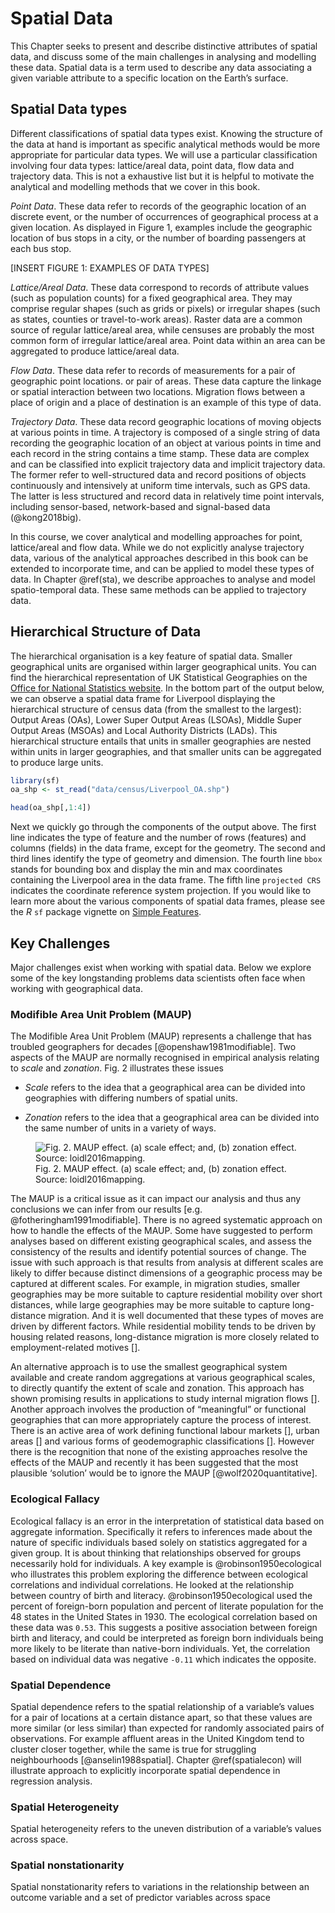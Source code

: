 # Spatial Data {#spatial_data}

This Chapter seeks to present and describe distinctive attributes of spatial data, and discuss some of the main challenges in analysing and modelling these data. Spatial data is a term used to describe any data associating a given variable attribute to a specific location on the Earth's surface. 

## Spatial Data types

Different classifications of spatial data types exist. Knowing the structure of the data at hand is important as specific analytical methods would be more appropriate for particular data types. We will use a particular classification involving four data types: lattice/areal data, point data, flow data and trajectory data. This is not a exhaustive list but it is helpful to motivate the analytical and modelling methods that we cover in this book.

*Point Data*. These data refer to records of the geographic location of an discrete event, or the number of occurrences of geographical process at a given location. As displayed in Figure 1, examples include the geographic location of bus stops in a city, or the number of boarding passengers at each bus stop. 

[INSERT FIGURE 1: EXAMPLES OF DATA TYPES]

*Lattice/Areal Data*. These data correspond to records of attribute values (such as population counts) for a fixed geographical area. They may comprise regular shapes (such as grids or pixels) or irregular shapes (such as states, counties or travel-to-work areas). Raster data are a common source of regular lattice/areal area, while censuses are probably the most common form of irregular lattice/areal area. Point data within an area can be aggregated to produce lattice/areal data.

*Flow Data*. These data refer to records of measurements for a pair of geographic point locations. or pair of areas. These data capture the linkage or spatial interaction between two locations. Migration flows between a place of origin and a place of destination is an example of this type of data.

*Trajectory Data*. These data record geographic locations of moving objects at various points in time. A trajectory is composed of a single string of data recording the geographic location of an object at various points in time and each record in the string contains a time stamp. These data are complex and can be classified into explicit trajectory data and implicit trajectory data. The former refer to well-structured data and record positions of objects continuously and intensively at uniform time intervals, such as GPS data. The latter is less structured and record data in relatively time point intervals, including sensor-based, network-based and signal-based data (@kong2018big).

In this course, we cover analytical and modelling approaches for point, lattice/areal and flow data. While we do not explicitly analyse trajectory data, various of the analytical approaches described in this book can be extended to incorporate time, and can be applied to model these types of data. In Chapter \@ref(sta), we describe approaches to analyse and model spatio-temporal data. These same methods can be applied to trajectory data.

## Hierarchical Structure of Data

The hierarchical organisation is a key feature of spatial data. Smaller geographical units are organised within larger geographical units. You can find the hierarchical representation of UK Statistical Geographies on the [Office for National Statistics website](https://geoportal.statistics.gov.uk/search?collection=Document&sort=name&tags=all(DOC_HRSG%2CDEC_2020)). In the bottom part of the output below, we can observe a spatial data frame for Liverpool displaying the hierarchical structure of census data (from the smallest to the largest): Output Areas (OAs), Lower Super Output Areas (LSOAs), Middle Super Output Areas (MSOAs) and Local Authority Districts (LADs). This hierarchical structure entails that units in smaller geographies are nested within units in larger geographies, and that smaller units can be aggregated to produce large units.

```r
library(sf)
oa_shp <- st_read("data/census/Liverpool_OA.shp")
```
```r
head(oa_shp[,1:4])
```

Next we quickly go through the components of the output above. The first line indicates the type of feature and the number of rows (features) and columns (fields) in the data frame, except for the geometry. The second and third lines identify the type of geometry and dimension. The fourth line `bbox` stands for bounding box and display the min and max coordinates containing the Liverpool area in the data frame. The fifth line `projected CRS` indicates the coordinate reference system projection. If you would like to learn more about the various components of spatial data frames, please see the *R* `sf` package vignette on [Simple Features](https://r-spatial.github.io/sf/articles/sf1.html).

## Key Challenges

Major challenges exist when working with spatial data. Below we explore some of the key longstanding problems data scientists often face when working with geographical data. 

### Modifible Area Unit Problem (MAUP)

The Modifible Area Unit Problem (MAUP) represents a challenge that has troubled geographers for decades [@openshaw1981modifiable]. Two aspects of the MAUP are normally recognised in empirical analysis relating to *scale* and *zonation*. Fig. 2 illustrates these issues 

* *Scale* refers to the idea that a geographical area can be divided into geographies with differing numbers of spatial units.

* *Zonation* refers to the idea that a geographical area can be divided into the same number of units in a variety of ways.

![Fig. 2. MAUP effect. (a) scale effect; and, (b) zonation effect. Source: loidl2016mapping.](figs/ch1/maup.png)

The MAUP is a critical issue as it can impact our analysis and thus any conclusions we can infer from our results [e.g. @fotheringham1991modifiable]. There is no agreed systematic approach on how to handle the effects of the MAUP. Some have suggested to perform analyses based on different existing geographical scales, and assess the consistency of the results and identify potential sources of change. The issue with such approach is that results from analysis at different scales are likely to differ because distinct dimensions of a geographic process may be captured at different scales. For example, in migration studies, smaller geographies may be more suitable to capture residential mobility over short distances, while large geographies may be more suitable to capture long-distance migration. And it is well documented that these types of moves are driven by different factors. While residential mobility tends to be driven by housing related reasons, long-distance migration is more closely related to employment-related motives [].

An alternative approach is to use the smallest geographical system available and create random aggregations at various geographical scales, to directly quantify the extent of scale and zonation. This approach has shown promising results in applications to study internal migration flows []. Another approach involves the production of "meaningful" or functional geographies that can more appropriately capture the process of interest. There is an active area of work defining functional labour markets [], urban areas [] and various forms of geodemographic classifications []. However there is the recognition that none of the existing approaches resolve the effects of the MAUP and recently it has been suggested that the most plausible ‘solution’ would be to ignore the MAUP [@wolf2020quantitative].

### Ecological Fallacy

Ecological fallacy is an error in the interpretation of statistical data based on aggregate information. Specifically it refers to inferences made about the nature of specific individuals based solely on statistics aggregated for a given group. It is about thinking that relationships observed for groups necessarily hold for individuals. A key example is @robinson1950ecological who illustrates this problem exploring the difference between ecological correlations and individual correlations. He looked at the relationship between country of birth and literacy. @robinson1950ecological used the percent of foreign-born population and percent of literate population for the 48 states in the United States in 1930. The ecological correlation based on these data was `0.53`. This suggests a positive association between foreign birth and literacy, and could be interpreted as foreign born individuals being more likely to be literate than native-born individuals. Yet, the correlation based on individual data was negative `-0.11` which indicates the opposite. 

### Spatial Dependence

Spatial dependence refers to the spatial relationship of a variable’s values for a pair of locations at a certain distance apart, so that these values are more similar (or less similar) than expected for randomly associated pairs of observations. For example affluent areas in the United Kingdom tend to cluster closer together, while the same is true for struggling neighbourhoods [@anselin1988spatial]. Chapter \@ref(spatialecon) will illustrate approach to explicitly incorporate spatial dependence in regression analysis.

### Spatial Heterogeneity

Spatial heterogeneity refers to the uneven distribution of a variable’s values across space. 

### Spatial nonstationarity

Spatial nonstationarity refers to variations in the relationship between an outcome variable and a set of predictor variables across space
